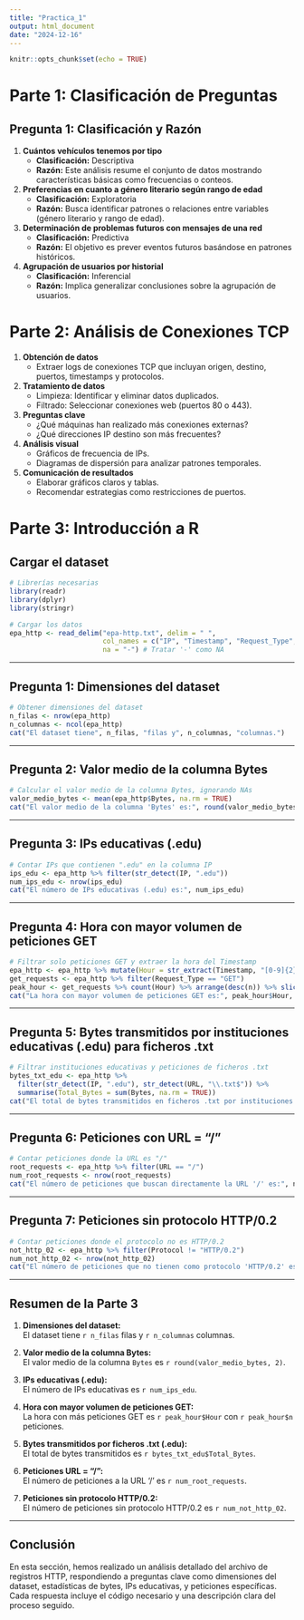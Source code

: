 ```yaml
---
title: "Practica_1"
output: html_document
date: "2024-12-16"
---
```


```r
knitr::opts_chunk$set(echo = TRUE)
```

# Parte 1: Clasificación de Preguntas

## Pregunta 1: Clasificación y Razón

1.  **Cuántos vehículos tenemos por tipo**
    -   **Clasificación:** Descriptiva
    -   **Razón:** Este análisis resume el conjunto de datos mostrando características básicas como frecuencias o conteos.
2.  **Preferencias en cuanto a género literario según rango de edad**
    -   **Clasificación:** Exploratoria
    -   **Razón:** Busca identificar patrones o relaciones entre variables (género literario y rango de edad).
3.  **Determinación de problemas futuros con mensajes de una red**
    -   **Clasificación:** Predictiva
    -   **Razón:** El objetivo es prever eventos futuros basándose en patrones históricos.
4.  **Agrupación de usuarios por historial**
    -   **Clasificación:** Inferencial
    -   **Razón:** Implica generalizar conclusiones sobre la agrupación de usuarios.

# Parte 2: Análisis de Conexiones TCP

1.  **Obtención de datos**
    -   Extraer logs de conexiones TCP que incluyan origen, destino, puertos, timestamps y protocolos.
2.  **Tratamiento de datos**
    -   Limpieza: Identificar y eliminar datos duplicados.
    -   Filtrado: Seleccionar conexiones web (puertos 80 o 443).
3.  **Preguntas clave**
    -   ¿Qué máquinas han realizado más conexiones externas?
    -   ¿Qué direcciones IP destino son más frecuentes?
4.  **Análisis visual**
    -   Gráficos de frecuencia de IPs.
    -   Diagramas de dispersión para analizar patrones temporales.
5.  **Comunicación de resultados**
    -   Elaborar gráficos claros y tablas.
    -   Recomendar estrategias como restricciones de puertos.

# Parte 3: Introducción a R

## Cargar el dataset

```r
# Librerías necesarias
library(readr)
library(dplyr)
library(stringr)

# Cargar los datos
epa_http <- read_delim("epa-http.txt", delim = " ", 
                       col_names = c("IP", "Timestamp", "Request_Type", "URL", "Protocol", "Response_Code", "Bytes"),
                       na = "-") # Tratar '-' como NA
```

---

## Pregunta 1: Dimensiones del dataset

```r
# Obtener dimensiones del dataset
n_filas <- nrow(epa_http)
n_columnas <- ncol(epa_http)
cat("El dataset tiene", n_filas, "filas y", n_columnas, "columnas.")
```

---

## Pregunta 2: Valor medio de la columna Bytes

```r
# Calcular el valor medio de la columna Bytes, ignorando NAs
valor_medio_bytes <- mean(epa_http$Bytes, na.rm = TRUE)
cat("El valor medio de la columna 'Bytes' es:", round(valor_medio_bytes, 2))
```

---

## Pregunta 3: IPs educativas (.edu)

```r
# Contar IPs que contienen ".edu" en la columna IP
ips_edu <- epa_http %>% filter(str_detect(IP, ".edu"))
num_ips_edu <- nrow(ips_edu)
cat("El número de IPs educativas (.edu) es:", num_ips_edu)
```

---

## Pregunta 4: Hora con mayor volumen de peticiones GET

```r
# Filtrar solo peticiones GET y extraer la hora del Timestamp
epa_http <- epa_http %>% mutate(Hour = str_extract(Timestamp, "[0-9]{2}"))
get_requests <- epa_http %>% filter(Request_Type == "GET")
peak_hour <- get_requests %>% count(Hour) %>% arrange(desc(n)) %>% slice(1)
cat("La hora con mayor volumen de peticiones GET es:", peak_hour$Hour, "con", peak_hour$n, "peticiones.")
```

---

## Pregunta 5: Bytes transmitidos por instituciones educativas (.edu) para ficheros .txt

```r
# Filtrar instituciones educativas y peticiones de ficheros .txt
bytes_txt_edu <- epa_http %>% 
  filter(str_detect(IP, ".edu"), str_detect(URL, "\\.txt$")) %>%
  summarise(Total_Bytes = sum(Bytes, na.rm = TRUE))
cat("El total de bytes transmitidos en ficheros .txt por instituciones educativas (.edu) es:", bytes_txt_edu$Total_Bytes)
```

---

## Pregunta 6: Peticiones con URL = "/"

```r
# Contar peticiones donde la URL es "/"
root_requests <- epa_http %>% filter(URL == "/")
num_root_requests <- nrow(root_requests)
cat("El número de peticiones que buscan directamente la URL '/' es:", num_root_requests)
```

---

## Pregunta 7: Peticiones sin protocolo HTTP/0.2

```r
# Contar peticiones donde el protocolo no es HTTP/0.2
not_http_02 <- epa_http %>% filter(Protocol != "HTTP/0.2")
num_not_http_02 <- nrow(not_http_02)
cat("El número de peticiones que no tienen como protocolo 'HTTP/0.2' es:", num_not_http_02)
```

---

## Resumen de la Parte 3

1. **Dimensiones del dataset:**  
   El dataset tiene `r n_filas` filas y `r n_columnas` columnas.  

2. **Valor medio de la columna Bytes:**  
   El valor medio de la columna `Bytes` es `r round(valor_medio_bytes, 2)`.

3. **IPs educativas (.edu):**  
   El número de IPs educativas es `r num_ips_edu`.

4. **Hora con mayor volumen de peticiones GET:**  
   La hora con más peticiones GET es `r peak_hour$Hour` con `r peak_hour$n` peticiones.

5. **Bytes transmitidos por ficheros .txt (.edu):**  
   El total de bytes transmitidos es `r bytes_txt_edu$Total_Bytes`.

6. **Peticiones URL = "/":**  
   El número de peticiones a la URL '/' es `r num_root_requests`.

7. **Peticiones sin protocolo HTTP/0.2:**  
   El número de peticiones sin protocolo HTTP/0.2 es `r num_not_http_02`.

---

## Conclusión

En esta sección, hemos realizado un análisis detallado del archivo de registros HTTP,
respondiendo a preguntas clave como dimensiones del dataset, estadísticas de bytes,
IPs educativas, y peticiones específicas. Cada respuesta incluye el código necesario y 
una descripción clara del proceso seguido.
